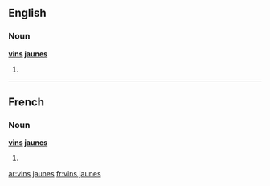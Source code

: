 ==English==

===Noun===
'''[[vin#French|vin]]s [[jaune]]s'''

# {{plural of|vin jaune}}

----

==French==

===Noun===
'''[[vin#French|vin]]s [[jaune]]s'''

# {{plural of|vin jaune|lang=fr}}

[[ar:vins jaunes]]
[[fr:vins jaunes]]